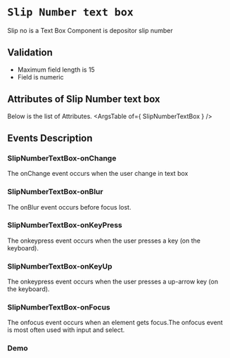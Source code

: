 <!-- Custom-MDX-Documentation.mdx -->

# `Slip Number text box`

Slip no is a Text Box Component is depositor slip number

## Validation 
- Maximum field length is 15
- Field is numeric

## Attributes of Slip Number text box
Below is the list of Attributes.
<ArgsTable of={ SlipNumberTextBox } /> 

## Events Description

### SlipNumberTextBox-onChange

The onChange event occurs when the user change in text box

### SlipNumberTextBox-onBlur

The onBlur event occurs before focus lost.

### SlipNumberTextBox-onKeyPress

The onkeypress event occurs when the user presses a key (on the keyboard).

### SlipNumberTextBox-onKeyUp

The onkeypress event occurs when the user presses a up-arrow key (on the keyboard).

### SlipNumberTextBox-onFocus

The onfocus event occurs when an element gets focus.The onfocus event is most often used with input and select.
### Demo

<Canvas>
<Story id="slipnumbertextbox--primary" />
</Canvas>

 